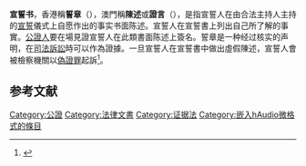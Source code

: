 '''宣誓书'''，香港稱'''誓章'''（{{Lang-en|affidavit}}），澳門稱'''陳述'''或'''證言'''（{{Lang-pt|depoimento}}），是指宣誓人在由合法主持人主持的[[宣誓|宣誓]]儀式上自愿作出的事实书面陈述。宣誓人在宣誓書上列出自己所了解的事實。[[公證人|公證人]]要在場見證宣誓人在此類書面陈述上簽名。誓章是一种经过核实的声明，在[[司法|司法]][[訴訟|訴訟]]時可以作為證據。一旦宣誓人在宣誓書中做出虛假陳述，宣誓人會被檢察機關以[[偽證罪|偽證罪]]起訴<ref>{{cite news |title=什么是宣誓书？ - The Supreme Court of Victoria |url=https://www.supremecourt.vic.gov.au/sites/default/files/2019-12/video_3_-_how_to_complete_an_affidavit_-_simplified_chinese.pdf |accessdate=2021-03-24 |archive-date=2021-04-11 |archive-url=https://web.archive.org/web/20210411125552/https://www.supremecourt.vic.gov.au/sites/default/files/2019-12/video_3_-_how_to_complete_an_affidavit_-_simplified_chinese.pdf |dead-url=no }}</ref>。

==参考文献==
{{reflist}}

[[Category:公證|Category:公證]]
[[Category:法律文書|Category:法律文書]]
[[Category:证据法|Category:证据法]]
[[Category:嵌入hAudio微格式的條目|Category:嵌入hAudio微格式的條目]]